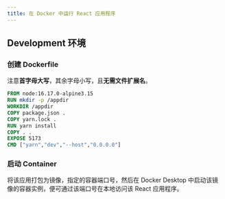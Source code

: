 ```yaml
---
title: 在 Docker 中运行 React 应用程序
---
```


## Development 环境

### 创建 Dockerfile

注意**首字母大写**，其余字母小写，且**无需文件扩展名**。

```dockerfile title="Dockerfile"
FROM node:16.17.0-alpine3.15
RUN mkdir -p /appdir
WORKDIR /appdir
COPY package.json .
COPY yarn.lock .
RUN yarn install
COPY . .
EXPOSE 5173
CMD ["yarn","dev","--host","0.0.0.0"]
```

### 启动 Container

将该应用打包为镜像，指定的容器端口号，然后在 Docker Desktop 中启动该镜像的容器实例，便可通过该端口号在本地访问该 React 应用程序。

